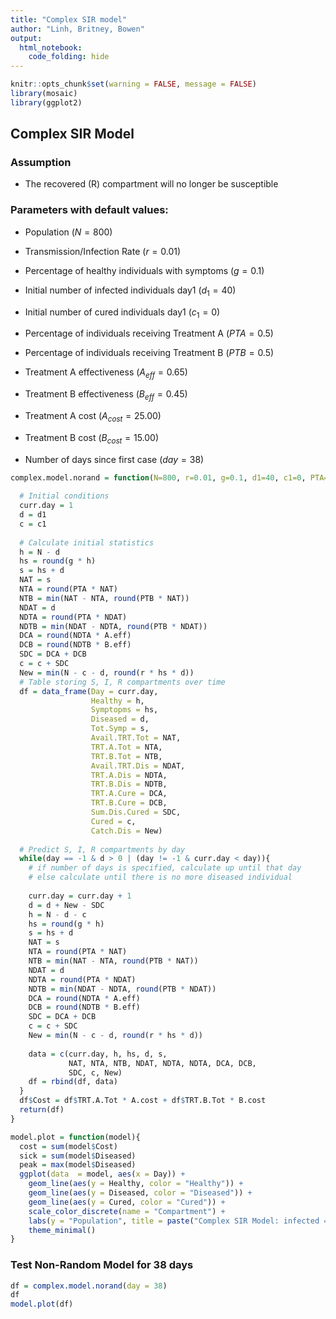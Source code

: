 ```yaml
---
title: "Complex SIR model"
author: "Linh, Britney, Bowen"
output: 
  html_notebook:
    code_folding: hide
---
```


```r
knitr::opts_chunk$set(warning = FALSE, message = FALSE)
library(mosaic)
library(ggplot2)
```

## Complex SIR Model

### Assumption

* The recovered (R) compartment will no longer be susceptible

### Parameters with default values:

* Population $(N = 800)$

* Transmission/Infection Rate $(r = 0.01)$

* Percentage of healthy individuals with symptoms $(g = 0.1)$

* Initial number of infected individuals day1 $(d_1 = 40)$

* Initial number of cured individuals day1 $(c_1 = 0)$

* Percentage of individuals receiving Treatment A $(PTA = 0.5)$

* Percentage of individuals receiving Treatment B $(PTB = 0.5)$

* Treatment A effectiveness $(A_{eff} = 0.65)$

* Treatment B effectiveness $(B_{eff} = 0.45)$

* Treatment A cost $(A_{cost} = 25.00)$

* Treatment B cost $(B_{cost} = 15.00)$

* Number of days since first case $(day = 38)$

```r
complex.model.norand = function(N=800, r=0.01, g=0.1, d1=40, c1=0, PTA=0.5, PTB=0.5, A.eff=0.65, B.eff=0.45, day = -1, A.cost = 25, B.cost = 15){
  
  # Initial conditions
  curr.day = 1
  d = d1
  c = c1
  
  # Calculate initial statistics
  h = N - d
  hs = round(g * h)
  s = hs + d
  NAT = s
  NTA = round(PTA * NAT)
  NTB = min(NAT - NTA, round(PTB * NAT))
  NDAT = d
  NDTA = round(PTA * NDAT)
  NDTB = min(NDAT - NDTA, round(PTB * NDAT))
  DCA = round(NDTA * A.eff)
  DCB = round(NDTB * B.eff)
  SDC = DCA + DCB
  c = c + SDC
  New = min(N - c - d, round(r * hs * d))
  # Table storing S, I, R compartments over time
  df = data_frame(Day = curr.day, 
                  Healthy = h,
                  Symptopms = hs,
                  Diseased = d,
                  Tot.Symp = s,
                  Avail.TRT.Tot = NAT,
                  TRT.A.Tot = NTA,
                  TRT.B.Tot = NTB,
                  Avail.TRT.Dis = NDAT,
                  TRT.A.Dis = NDTA, 
                  TRT.B.Dis = NDTB, 
                  TRT.A.Cure = DCA, 
                  TRT.B.Cure = DCB,
                  Sum.Dis.Cured = SDC,
                  Cured = c,
                  Catch.Dis = New)
  
  # Predict S, I, R compartments by day
  while(day == -1 & d > 0 | (day != -1 & curr.day < day)){
    # if number of days is specified, calculate up until that day
    # else calculate until there is no more diseased individual
    
    curr.day = curr.day + 1
    d = d + New - SDC
    h = N - d - c
    hs = round(g * h)
    s = hs + d
    NAT = s
    NTA = round(PTA * NAT)
    NTB = min(NAT - NTA, round(PTB * NAT))
    NDAT = d
    NDTA = round(PTA * NDAT)
    NDTB = min(NDAT - NDTA, round(PTB * NDAT))
    DCA = round(NDTA * A.eff)
    DCB = round(NDTB * B.eff)
    SDC = DCA + DCB
    c = c + SDC
    New = min(N - c - d, round(r * hs * d))
    
    data = c(curr.day, h, hs, d, s,
             NAT, NTA, NTB, NDAT, NDTA, NDTA, DCA, DCB,
             SDC, c, New)
    df = rbind(df, data)
  }
  df$Cost = df$TRT.A.Tot * A.cost + df$TRT.B.Tot * B.cost
  return(df)
}
```

```r
model.plot = function(model){
  cost = sum(model$Cost)
  sick = sum(model$Diseased)
  peak = max(model$Diseased)
  ggplot(data  = model, aes(x = Day)) +
    geom_line(aes(y = Healthy, color = "Healthy")) +
    geom_line(aes(y = Diseased, color = "Diseased")) +
    geom_line(aes(y = Cured, color = "Cured")) +
    scale_color_discrete(name = "Compartment") +
    labs(y = "Population", title = paste("Complex SIR Model: infected = " , sick, ", peak = ", peak, ", cost = $", cost, sep = "")) +
    theme_minimal()
}
```

### Test Non-Random Model for 38 days

```r
df = complex.model.norand(day = 38)
df
model.plot(df)
```

